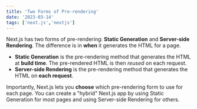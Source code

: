 ---
title: 'Two Forms of Pre-rendering'
date: '2023-03-14'
tags: ['next.js','nextjs']
---

<CustomeImage
  alt="City Explorer Demo 1"
  src="https://images.freeimages.com/images/previews/ddf/tour-d-eiffel-1447025.jpg"
  />

Next.js has two forms of pre-rendering: **Static Generation** and **Server-side Rendering**. The difference is in **when** it generates the HTML for a page.

- **Static Generation** is the pre-rendering method that generates the HTML at **build time**. The pre-rendered HTML is then _reused_ on each request.
- **Server-side Rendering** is the pre-rendering method that generates the HTML on **each request**.

Importantly, Next.js lets you **choose** which pre-rendering form to use for each page. You can create a "hybrid" Next.js app by using Static Generation for most pages and using Server-side Rendering for others.
